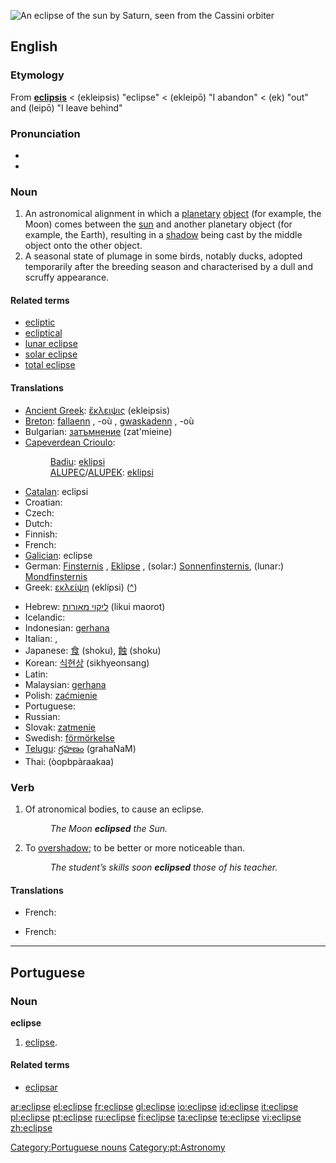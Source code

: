 [[Image:Saturn eclipse.jpg|thumb|An eclipse of the sun by Saturn, seen from the [[Wikipedia:Cassini–Huygens|Cassini orbiter]]]]
{{see|éclipsé}}
==English==

{{wikipedia}}

===Etymology===
From {{L.}} '''[[eclipsis]]''' < {{AGr.}} '''{{polytonic|[[ἔκλειψις]]}}''' (ekleipsis) "eclipse" < '''{{polytonic|[[ἐκλείπω]]}}''' (ekleipō) "I abandon" < '''{{polytonic|[[ἐκ]]}}''' (ek) "out" and '''{{polytonic|[[λείπω]]}}''' (leipō) "I leave behind"

===Pronunciation===
* {{IPA|/ɛˈklɪps/ or /iˈklɪps/}}
* {{audio|en-us-eclipse.ogg|Audio (US)}}

===Noun===
{{en-noun}}

# An astronomical alignment in which a [[planetary]] [[object]] (for example, the Moon) comes between the [[sun]] and another planetary object (for example, the Earth), resulting in a [[shadow]] being cast by the middle object onto the other object.
# A seasonal state of plumage in some birds, notably ducks, adopted temporarily after the breeding season and characterised by a dull and scruffy appearance.

====Related terms====
* [[ecliptic]]
* [[ecliptical]]
* [[lunar eclipse]]
* [[solar eclipse]]
* [[total eclipse]]

====Translations====
{{trans-top|passage of a planetary object between others}}
* [[Ancient Greek]]: [[ἔκλειψις]] (ekleipsis) {{f}}
* [[Breton]]: [[fallaenn]] {{f}}, -où {{p}}, [[gwaskadenn]] {{f}}, -où {{p}}
* Bulgarian: [[затъмнение]] (zat'mieine) {{n}}
* [[Capeverdean Crioulo]]:
*: [[Badiu]]: [[eklipsi]]
*: [[ALUPEC]]/[[ALUPEK]]: [[eklipsi]]
* [[Catalan]]: eclipsi {{m}}
* Croatian: {{t-|hr|pomrčina|f}}
* Czech: {{t-|cs|zatmění|n}}
* Dutch: {{t-|nl|verduistering|f}}
* Finnish: {{t-|fi|pimennys}}
* French: {{t+|fr|éclipse|f}}
* [[Galician]]: eclipse {{m}}
* German: [[Finsternis]] {{f}}, [[Eklipse]] {{f}}, (solar:) [[Sonnenfinsternis]], (lunar:) [[Mondfinsternis]]
* Greek: [[εκλείψη]] (eklípsi) {{f}} ([[:el:εκλείψη|^]])
{{trans-mid}}
* Hebrew: [[ליקוי מאורות]] (likui maorot)
* Icelandic: {{t+|is|myrkvi}}
* Indonesian: [[gerhana]]
* Italian: {{t+|it|eclisse|f}}, {{t+|it|eclissi|f}}
* Japanese: [[食]] (shoku), [[蝕]] (shoku)
* Korean: [[식현상]] (sikhyeonsang)
* Latin: {{t-|la|eclipsis|m}}
* Malaysian: [[gerhana]]
* Polish: [[zaćmienie]] {{n}}
* Portuguese: {{t+|pt|eclipse|m}}
* Russian: {{t+|ru|затмение|n|tr=zatménije|sc=Cyrl}}
* Slovak: [[zatmenie]] {{n}}
* Swedish: [[förmörkelse]]
* [[Telugu]]: [[గ్రహణం]] (grahaNaM)
* Thai: {{Thai|[[อุปราคา]]}} (òopbpàraakaa)
{{trans-bottom}}

===Verb===
{{en-verb|eclipses|eclipsing|eclipsed}}

# {{transitive}} Of atronomical bodies, to cause an eclipse.
#: ''The Moon '''eclipsed''' the Sun.''
# {{transitive}} To [[overshadow]]; to be better or more noticeable than.
#: ''The student’s skills soon '''eclipsed''' those of his teacher.''

====Translations====
{{trans-top|To cause an eclipse}}
* French: {{t+|fr|éclipser}}
{{trans-mid}}
{{trans-bottom}}

{{trans-top|To overshadow}}
* French: {{t+|fr|éclipser}}
{{trans-mid}}
{{trans-bottom}}

----

==Portuguese==

===Noun===
'''eclipse''' {{m}}

# [[#English|eclipse]].

====Related terms====
{{top2}}
* [[eclipsar]]
{{mid2}}
{{bottom}}

[[Category:Portuguese nouns]]
[[Category:pt:Astronomy]]

[[ar:eclipse]]
[[el:eclipse]]
[[fr:eclipse]]
[[gl:eclipse]]
[[io:eclipse]]
[[id:eclipse]]
[[it:eclipse]]
[[pl:eclipse]]
[[pt:eclipse]]
[[ru:eclipse]]
[[fi:eclipse]]
[[ta:eclipse]]
[[te:eclipse]]
[[vi:eclipse]]
[[zh:eclipse]]